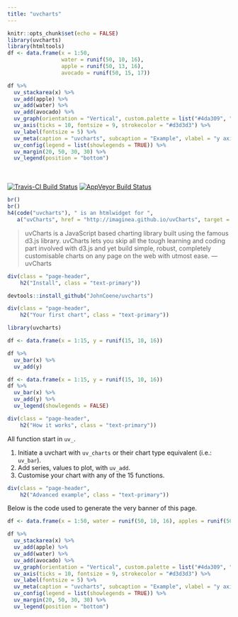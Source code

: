 ```yaml
---
title: "uvcharts"
---
```


```r
knitr::opts_chunk$set(echo = FALSE)
library(uvcharts)
library(htmltools)
df <- data.frame(x = 1:50,
                 water = runif(50, 10, 16),
                 apple = runif(50, 13, 16),
                 avocado = runif(50, 15, 17))
```

```r
df %>%
  uv_stackarea(x) %>%
  uv_add(apple) %>%
  uv_add(water) %>%
  uv_add(avocado) %>%
  uv_graph(orientation = "Vertical", custom.palette = list("#4da309", "#02a5de", "#e08b27")) %>%
  uv_axis(ticks = 10, fontsize = 9, strokecolor = "#d3d3d3") %>%
  uv_label(fontsize = 5) %>%
  uv_meta(caption = "uvcharts", subcaption = "Example", vlabel = "y axis") %>%
  uv_config(legend = list(showlegends = TRUE)) %>%
  uv_margin(20, 50, 30, 30) %>%
  uv_legend(position = "bottom")
```

<br>
<br>
[![Travis-CI Build Status](https://travis-ci.org/JohnCoene/uvcharts.svg?branch=master)](https://travis-ci.org/JohnCoene/uvcharts)
[![AppVeyor Build Status](https://ci.appveyor.com/api/projects/status/github/JohnCoene/uvcharts?branch=master&svg=true)](https://ci.appveyor.com/project/JohnCoene/uvcharts)


```r
br()
br()
h4(code("uvcharts"), " is an htmlwidget for ",
   a("uvCharts", href = "http://imaginea.github.io/uvCharts", target = "_blank"))
```

> uvCharts is a JavaScript based charting library built using the famous d3.js library. uvCharts lets you skip all the tough learning and coding part involved with d3.js and yet build simple, robust, completely customisable charts on any page on the web with utmost ease. --- uvCharts

```r
div(class = "page-header",
    h2("Install", class = "text-primary"))
```

```r
devtools::install_github("JohnCoene/uvcharts")
```

```r
div(class = "page-header",
    h2("Your first chart", class = "text-primary"))
```

```r
library(uvcharts)

df <- data.frame(x = 1:15, y = runif(15, 10, 16))

df %>%
  uv_bar(x) %>%
  uv_add(y)
```

```r
df <- data.frame(x = 1:15, y = runif(15, 10, 16))
df %>%
  uv_bar(x) %>%
  uv_add(y) %>%
  uv_legend(showlegends = FALSE)
```


```r
div(class = "page-header",
    h2("How it works", class = "text-primary"))
```

All function start in `uv_`.

1. Initiate a uvchart with `uv_charts` or their chart type equivalent (i.e.: `uv_bar`).
2. Add series, values to plot, with `uv_add`.
3. Customise your chart with any of the 15 functions.

```r
div(class = "page-header",
    h2("Advanced example", class = "text-primary"))
```

Below is the code used to generate the very banner of this page.

```r
df <- data.frame(x = 1:50, water = runif(50, 10, 16), apples = runif(50, 13, 16), avocado = runif(50, 15, 17))

df %>%
  uv_stackarea(x) %>%
  uv_add(apple) %>%
  uv_add(water) %>%
  uv_add(avocado) %>%
  uv_graph(orientation = "Vertical", custom.palette = list("#4da309", "#02a5de", "#e08b27")) %>%
  uv_axis(ticks = 10, fontsize = 9, strokecolor = "#d3d3d3") %>%
  uv_label(fontsize = 5) %>%
  uv_meta(caption = "uvcharts", subcaption = "Example", vlabel = "y axis") %>%
  uv_config(legend = list(showlegends = TRUE)) %>%
  uv_margin(20, 50, 30, 30) %>%
  uv_legend(position = "bottom")
```